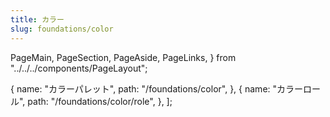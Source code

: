 ```yaml
---
title: カラー
slug: foundations/color
---
```


  PageMain,
  PageSection,
  PageAside,
  PageLinks,
} from "../../../components/PageLayout";

  {
    name: "カラーパレット",
    path: "/foundations/color",
  },
  {
    name: "カラーロール",
    path: "/foundations/color/role",
  },
];

<PageHeader links={links}>
  <IndexPageHeader title={frontmatter.title} illustType="A" />
</PageHeader>
<PageMain>
  <PageSection>
    <div
      class={css({
        overflowX: "auto",
      })}
    >
      <ColorMatrix />
    </div>
  </PageSection>
</PageMain>
